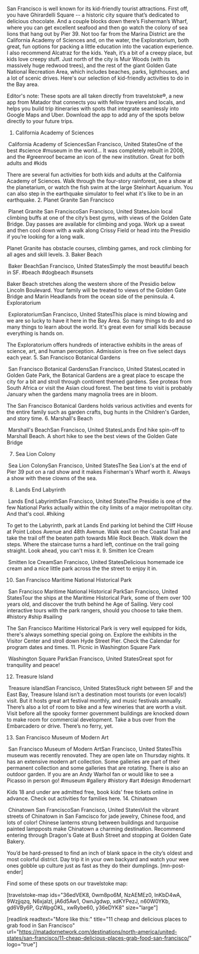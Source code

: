 San Francisco is well known for its kid-friendly tourist attractions. First off, you have Ghirardelli Square -- a historic city square that’s dedicated to delicious chocolate. And a couple blocks down there’s Fisherman’s Wharf, where you can get excellent seafood and then go watch the colony of sea lions that hang out by Pier 39. Not too far from the Marina District are the California Academy of Sciences and, on the water, the Exploratorium, both great, fun options for packing a little education into the vacation experience. I also recommend Alcatraz for the kids. Yeah, it’s a bit of a creepy place, but kids love creepy stuff. Just north of the city is Muir Woods (with its massively huge redwood trees), and the rest of the giant Golden Gate National Recreation Area, which includes beaches, parks, lighthouses, and a lot of scenic drives. Here's our selection of kid-friendly activities to do in the Bay area.

Editor's note: These spots are all taken directly from travelstoke®, a new app from Matador that connects you with fellow travelers and locals, and helps you build trip itineraries with spots that integrate seamlessly into Google Maps and Uber. Download the app to add any of the spots below directly to your future trips.
1. California Academy of Sciences

 California Academy of SciencesSan Francisco, United StatesOne of the best #science #museum in the world... It was completely rebuilt in 2008, and the #greenroof became an icon of the new institution. Great for both adults and #kids



There are several fun activities for both kids and adults at the California Academy of Sciences. Walk through the four-story rainforest, see a show at the planetarium, or watch the fish swim at the large Steinhart Aquarium. You can also step in the earthquake simulator to feel what it's like to be in an earthquake.
2. Planet Granite San Francisco

 Planet Granite San FranciscoSan Francisco, United StatesJoin local climbing buffs at one of the city’s best gyms, with views of the Golden Gate Bridge. Day passes are available for climbing and yoga. Work up a sweat and then cool down with a walk along Crissy Field or head into the Presidio if you’re looking for a long walk.

Planet Granite has obstacle courses, climbing games, and rock climbing for all ages and skill levels.
3. Baker Beach

 Baker BeachSan Francisco, United StatesSimply the most beautiful beach in SF. #beach #dogbeach #sunsets

Baker Beach stretches along the western shore of the Presidio below Lincoln Boulevard. Your family will be treated to views of the Golden Gate Bridge and Marin Headlands from the ocean side of the peninsula.
4. Exploratorium

 ExploratoriumSan Francisco, United StatesThis place is mind blowing and we are so lucky to have it here in the Bay Area. So many things to do and so many things to learn about the world. It's great even for small kids because everything is hands on.

The Exploratorium offers hundreds of interactive exhibits in the areas of science, art, and human perception. Admission is free on five select days each year.
5. San Francisco Botanical Gardens

 San Francisco Botanical GardensSan Francisco, United StatesLocated in Golden Gate Park, the Botanical Gardens are a great place to escape the city for a bit and stroll through continent themed gardens. See proteas from South Africa or visit the Asian cloud forest. The best time to visit is probably January when the gardens many magnolia trees are in bloom.

The San Francisco Botanical Gardens holds various activities and events for the entire family such as garden crafts, bug hunts in the Children's Garden, and story time.
6. Marshall's Beach

 Marshall's BeachSan Francisco, United StatesLands End hike spin-off to Marshall Beach. A short hike to see the best views of the Golden Gate Bridge

7. Sea Lion Colony

 Sea Lion ColonySan Francisco, United StatesThe Sea Lion's at the end of Pier 39 put on a rad show and it makes Fisherman's Wharf worth it. Always a show with these clowns of the sea.


8. Lands End Labyrinth

 Lands End LabyrinthSan Francisco, United StatesThe Presidio is one of the few National Parks actually within the city limits of a major metropolitan city. And that's cool. #hiking



To get to the Labyrinth, park at Lands End parking lot behind the Cliff House at Point Lobos Avenue and 48th Avenue. Walk east on the Coastal Trail and take the trail off the beaten path towards Mile Rock Beach. Walk down the steps. Where the staircase turns a hard left, continue on the trail going straight. Look ahead, you can't miss it.
9. Smitten Ice Cream

 Smitten Ice CreamSan Francisco, United StatesDelicious homemade ice cream and a nice little park across the the street to enjoy it in.


10. San Francisco Maritime National Historical Park

 San Francisco Maritime National Historical ParkSan Francisco, United StatesTour the ships at the Maritime Historical Park, some of them over 100 years old, and discover the truth behind he Age of Sailing. Very cool interactive tours with the park rangers, should you choose to take them. #history #ship #sailing



The San Francisco Maritime Historical Park is very well equipped for kids, there's always something special going on. Explore the exhibits in the Visitor Center and stroll down Hyde Street Pier. Check the Calendar for program dates and times.
11. Picnic in Washington Square Park

 Washington Square ParkSan Francisco, United StatesGreat spot for tranquility and peace!


12. Treasure Island

 Treasure islandSan Francisco, United StatesStuck right between SF and the East Bay, Treasure Island isn’t a destination most tourists (or even locals!) visit. But it hosts great art festival monthly, and music festivals annually. There’s also a lot of room to bike and a few wineries that are worth a visit. Visit before all the spooky former government buildings are knocked down to make room for commercial development. Take a bus over from the Embarcadero or drive. There’s no ferry, yet.


13. San Francisco Museum of Modern Art

 San Francisco Museum of Modern ArtSan Francisco, United StatesThis museum was recently renovated. They are open late on Thursday nights. It has an extensive modern art collection. Some galleries are part of their permanent collection and some galleries that are rotating. There is also an outdoor garden.
If you are an Andy Warhol fan or would like to see a Picasso in person go!
#museum #gallery #history #art #design #modernart



Kids 18 and under are admitted free, book kids' free tickets online in advance. Check out activities for families here.
14. Chinatown

 Chinatown San FranciscoSan Francisco, United StatesVisit the vibrant streets of Chinatown in San Famcisco for jade jewelry, Chinese food, and lots of color! Chinese lanterns strung between buildings and turquoise painted lampposts make Chinatown a charming destination. Recommend entering through Dragon's Gate at Bush Street and stopping at Golden Gate Bakery.



You’d be hard-pressed to find an inch of blank space in the city’s oldest and most colorful district. Day trip it in your own backyard and watch your wee ones gobble up culture just as fast as they do their dumplings. [mn-post-ender]



Find some of these spots on our travelstoke map:

[travelstoke-map ids="36edVEK8, 0wm8po6M, NzAEMEz0, lnKbD4wA, 9Wzjjqzq, N6xjalzl, jA6d5Aw1, OwnJgdwp, xdKYPezJ, n60W0YKb, gd6VBy6P, GzWpgOKL, xwRybe60, y36eDYK8" size="large"]

[readlink readtext="More like this:" title="11 cheap and delicious places to grab food in San Francisco" url="https://matadornetwork.com/destinations/north-america/united-states/san-francisco/11-cheap-delicious-places-grab-food-san-francisco/" logo="true"]